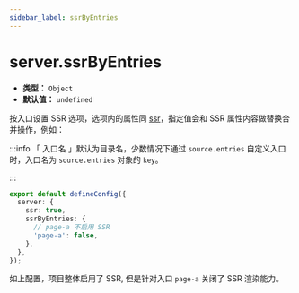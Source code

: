 ```yaml
---
sidebar_label: ssrByEntries
---
```


# server.ssrByEntries

- **类型：** `Object`
- **默认值：** `undefined`

按入口设置 SSR 选项，选项内的属性同 [ssr](./ssr.mdx)，指定值会和 SSR 属性内容做替换合并操作，例如：

:::info
「 入口名 」默认为目录名，少数情况下通过 `source.entries` 自定义入口时，入口名为 `source.entries` 对象的 `key`。

:::

```ts title="modern.config.ts"
export default defineConfig({
  server: {
    ssr: true,
    ssrByEntries: {
      // page-a 不启用 SSR
      'page-a': false,
    },
  },
});
```

如上配置，项目整体启用了 SSR, 但是针对入口 `page-a` 关闭了 SSR 渲染能力。
